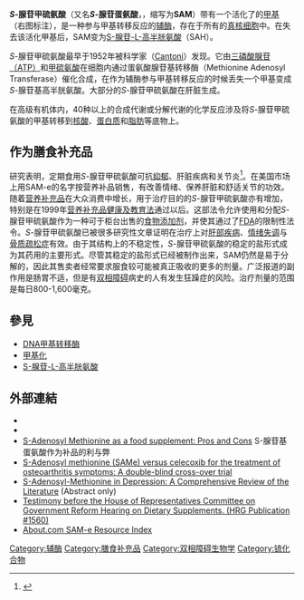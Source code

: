 {{DISPLAYTITLE:''S''-腺苷甲硫氨酸}}
{{Chembox
|ImageFile=SAM.svg
|ImageSize=
|IUPACName=
|OtherNames=
|Section1={{Chembox Identifiers
| ChemSpiderID_Ref = {{chemspidercite|correct|chemspider}}
| ChemSpiderID = 8041295
| InChI = 1/C15H22N6O5S/c1-27(3-2-7(16)15(24)25)4-8-10(22)11(23)14(26-8)21-6-20-9-12(17)18-5-19-13(9)21/h5-8,10-11,14,22-23H,2-4,16H2,1H3,(H2-,17,18,19,24,25)/p+1/t7?,8-,10-,11-,14-,27?/m1/s1
| InChIKey = MEFKEPWMEQBLKI-NNGIMXIKBF
| StdInChI_Ref = {{stdinchicite|correct|chemspider}}
| StdInChI = 1S/C15H22N6O5S/c1-27(3-2-7(16)15(24)25)4-8-10(22)11(23)14(26-8)21-6-20-9-12(17)18-5-19-13(9)21/h5-8,10-11,14,22-23H,2-4,16H2,1H3,(H2-,17,18,19,24,25)/p+1/t7?,8-,10-,11-,14-,27?/m1/s1
| StdInChIKey_Ref = {{stdinchicite|correct|chemspider}}
| StdInChIKey = MEFKEPWMEQBLKI-YDBXVIPQSA-O
| CASNo_Ref = {{cascite|correct|CAS}}
| CASNo=29908-03-0
| PubChem = 9865604
| ChEMBL_Ref = {{ebicite|changed|EBI}}
| ChEMBL = 1088977
| KEGG_Ref = {{keggcite|changed|kegg}}
| KEGG=C00019
| SMILES = O=C(O)C(N)CC[S+](C)C[C@H]3O[C@@H](n2cnc1c(ncnc12)N)[C@H](O)[C@@H]3O
| MeSHName=S-Adenosylmethionine
  }}
|Section2= {{Chembox Properties
|  Formula=C<sub>15</sub>H<sub>23</sub>N<sub>6</sub>O<sub>5</sub>S+
|  MolarMass=399.447
|  Appearance=
|  Density=
|  MeltingPt=
|  BoilingPt=
|  Solubility=
  }}
|Section3= {{Chembox Hazards
|  MainHazards=
|  FlashPt=
|  Autoignition=
  }}
}}
'''''S''-腺苷甲硫氨酸'''（又名'''''S''-腺苷蛋氨酸'''，{{lang-en|S-adenosyl methionine}}，缩写为'''SAM'''）带有一个活化了的[[甲基|甲基]]（右图标注），是一种参与甲基转移反应的[[辅酶|辅酶]]，存在于所有的[[真核细胞|真核细胞]]中。在失去该活化甲基后，SAM变为[[S-腺苷-L-高半胱氨酸|S-腺苷-L-高半胱氨酸]]（SAH）。

''S''-腺苷甲硫氨酸最早于1952年被科学家（[[Cantoni|Cantoni]]）发现。它由[[三磷酸腺苷|三磷酸腺苷（ATP）]]和[[甲硫氨酸|甲硫氨酸]]在细胞内通过蛋氨酸腺苷基转移酶（Methionine Adenosyl Transferase）催化合成，在作为辅酶参与甲基转移反应的时候丢失一个甲基变成''S''-腺苷基高半胱氨酸。大部分的''S''-腺苷甲硫氨酸在肝脏生成。

在高级有机体内，40种以上的合成代谢或分解代谢的化学反应涉及将''S''-腺苷甲硫氨酸的甲基转移到[[核酸|核酸]]、[[蛋白质|蛋白质]]和[[脂肪|脂肪]]等底物上。

== 作为膳食补充品 ==
研究表明，定期食用''S''-腺苷甲硫氨酸可抗[[抑郁|抑郁]]、肝脏疾病和关节炎<ref>{{Cite web |url=http://www.ahcpr.gov/clinic/epcsums/samesum.htm |title=存档副本 |accessdate=2006-01-10 |archive-date=2005-11-27 |archive-url=https://web.archive.org/web/20051127175510/http://www.ahcpr.gov/clinic/epcsums/samesum.htm |dead-url=no }}</ref>。在美国市场上用SAM-e的名字按营养补品销售，有改善情绪、保养肝脏和舒适关节的功效。随着[[营养补充品|营养补充品]]在大众消费中增长，用于治疗目的的''S''-腺苷甲硫氨酸亦有增加，特别是在1999年[[营养补充品健康及教育法|营养补充品健康及教育法]]通过以后。这部法令允许使用和分配''S''-腺苷甲硫氨酸作为一种可于柜台出售的[[食物添加剂|食物添加剂]]，并使其通过了[[FDA|FDA]]的限制性法令。''S''-腺苷甲硫氨酸已被很多研究性文章证明在治疗上对[[肝部疾病|肝部疾病]]、[[情绪失调|情绪失调]]与[[骨质疏松症|骨质疏松症]]有效。由于其结构上的不稳定性，''S''-腺苷甲硫氨酸的稳定的盐形式成为其药用的主要形式。尽管其稳定的盐形式已经被制作出来，SAM仍然是易于分解的，因此其售卖者经常要求服食较可能被真正吸收的更多的剂量。广泛报道的副作用是肠胃不适，但是有[[躁鬱症|双相障碍]]病史的人有发生狂躁症的风险。治疗剂量的范围是每日800-1,600毫克。

== 參見 ==
* [[DNA甲基转移酶|DNA甲基转移酶]]
* [[甲基化|甲基化]]
* [[S-腺苷-L-高半胱氨酸|S-腺苷-L-高半胱氨酸]]

== 外部連結 ==
* {{PubChemLink|5134}}
* {{EINECSLink|249-946-8}}
* [https://web.archive.org/web/20020420035537/http://stoneclinic.com/sam_e.htm S-Adenosyl Methionine as a food supplement: Pros and Cons] S-腺苷基蛋氨酸作为补品的利与弊
* [http://www.biomedcentral.com/1471-2474/5/6 S-Adenosyl methionine (SAMe) versus celecoxib for the treatment of osteoarthritis symptoms: A double-blind cross-over trial]{{Wayback|url=http://www.biomedcentral.com/1471-2474/5/6 |date=20051230232232 }}
* [https://web.archive.org/web/20050126224719/http://www.biomedcentral.com/1523-3812/5/460/abstract S-Adenosyl-Methionine in Depression: A Comprehensive Review of the Literature] (Abstract only)
* [http://www.citizen.org/publications/release.cfm?ID=6763 Testimony before the House of Representatives Committee on Government Reform Hearing on Dietary Supplements. (HRG Publication #1560)]{{Wayback|url=http://www.citizen.org/publications/release.cfm?ID=6763 |date=20051226170834 }}
* [http://arthritis.about.com/od/same/ About.com SAM-e Resource Index]{{Wayback|url=http://arthritis.about.com/od/same/ |date=20051215042004 }}

{{辅因子}}
{{氨基酸代谢中间产物}}
{{Melatonergics}}

[[Category:辅酶|Category:辅酶]]
[[Category:膳食补充品|Category:膳食补充品]]
[[Category:双相障碍生物学|Category:双相障碍生物学]]
[[Category:锍化合物|Category:锍化合物]]
